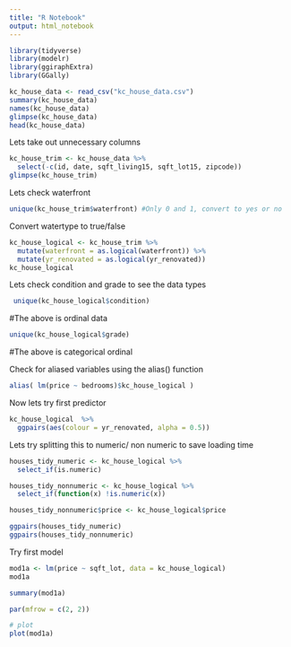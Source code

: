 ```yaml
---
title: "R Notebook"
output: html_notebook
---
```


```r
library(tidyverse)
library(modelr)
library(ggiraphExtra)
library(GGally)
```


```r
kc_house_data <- read_csv("kc_house_data.csv")
summary(kc_house_data)
names(kc_house_data)
glimpse(kc_house_data)
head(kc_house_data)
```

Lets take out unnecessary columns

```r
kc_house_trim <- kc_house_data %>%
  select(-c(id, date, sqft_living15, sqft_lot15, zipcode))
glimpse(kc_house_trim)
```

Lets check waterfront
```r
unique(kc_house_trim$waterfront) #Only 0 and 1, convert to yes or no
```

Convert watertype to true/false
```r
kc_house_logical <- kc_house_trim %>%
  mutate(waterfront = as.logical(waterfront)) %>%
  mutate(yr_renovated = as.logical(yr_renovated))
kc_house_logical 
```

Lets check condition and grade to see the data types

```r
 unique(kc_house_logical$condition)  
```
#The above is ordinal data

```r
unique(kc_house_logical$grade) 
```
#The above is categorical ordinal

Check for aliased variables using the alias() function

```r
alias( lm(price ~ bedrooms)$kc_house_logical )
```

Now lets try first predictor
```r
kc_house_logical  %>%
  ggpairs(aes(colour = yr_renovated, alpha = 0.5))
```

Lets try splitting this to numeric/ non numeric to save loading time

```r
houses_tidy_numeric <- kc_house_logical %>%
  select_if(is.numeric)

houses_tidy_nonnumeric <- kc_house_logical %>%
  select_if(function(x) !is.numeric(x))

houses_tidy_nonnumeric$price <- kc_house_logical$price

ggpairs(houses_tidy_numeric)
ggpairs(houses_tidy_nonnumeric)
```

Try first model

```r
mod1a <- lm(price ~ sqft_lot, data = kc_house_logical)
mod1a
```

```r
summary(mod1a)
```

```r
par(mfrow = c(2, 2)) 

# plot
plot(mod1a)
```

